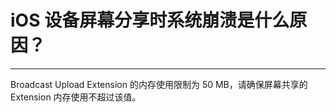 # iOS 设备屏幕分享时系统崩溃是什么原因？

- - -

Broadcast Upload Extension 的内存使用限制为 50 MB，请确保屏幕共享的 Extension 内存使用不超过该值。